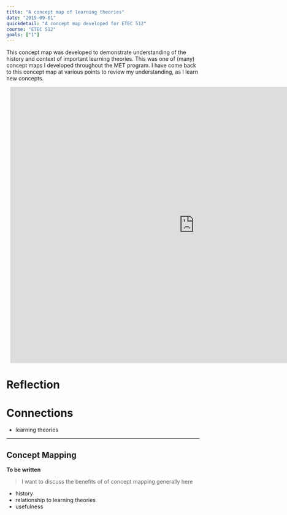 ```yaml
---
title: "A concept map of learning theories"
date: "2019-09-01"
quickdetail: "A concept map developed for ETEC 512"
course: "ETEC 512"
goals: ["1"]
---
```


This concept map was developed to demonstrate understanding of the history and context of important learning theories. This was one of (many) concept maps I developed throughout the MET program. I have come back to this concept map at various points to review my understanding, as I learn new concepts. 

<div style="width: 960px; height: 720px; margin: 10px; position: relative;">
    <iframe allowfullscreen 
    frameborder="0" 
    style="width:960px; height:720px" 
    src="https://lucid.app/documents/embeddedchart/5cbf4c24-0cac-4c11-acba-bb4c5a0baa9e" id="Q.OpdackJDJZ">
    </iframe>
</div>

# Reflection


# Connections
- learning theories

---

## Concept Mapping 

**To be written**

> I want to discuss the benefits of of concept mapping generally here

- history
- relationship to learning theories
- usefulness 
